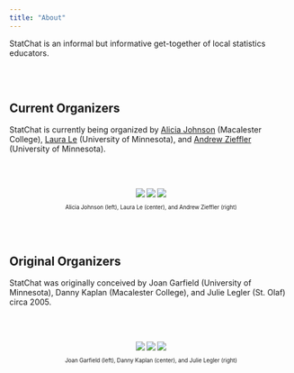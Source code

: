 ```yaml
---
title: "About"
---
```



StatChat is an informal but informative get-together of local statistics educators. 

<br /><br />

## Current Organizers

StatChat is currently being organized by [Alicia Johnson](mailto:ajohns24@macalester.edu?subject=StatChat) (Macalester College), [Laura Le](mailto:free0312@umn.edu?subject=StatChat) (University of Minnesota), and [Andrew Zieffler](mailto:zief0002@umn.edu?subject=StatChat) (University of Minnesota).

<br /><br />

<div style="width:100%; font-size:70%; text-align:center;">
<img src="img/johnson.jpg"/ style>
<img src="img/le.jpg" />
<img src="img/zieffler.jpg" />
<p>Alicia Johnson (left), Laura Le (center), and Andrew Zieffler (right)</p>
</div>


<br /><br />

## Original Organizers

StatChat was originally conceived by Joan Garfield (University of Minnesota), Danny Kaplan (Macalester College), and Julie Legler (St. Olaf) circa 2005.

<br /><br />

<div style="width:100%; font-size:70%; text-align:center;">
<img src="img/garfield.jpg"/ style>
<img src="img/kaplan.jpg" />
<img src="img/legler.jpg" />
<p>Joan Garfield (left), Danny Kaplan (center), and Julie Legler (right)</p>
</div>

